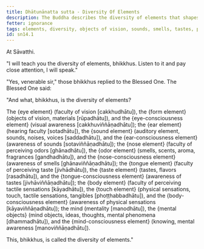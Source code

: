 ```yaml
---
title: Dhātunānatta sutta - Diversity Of Elements
description: The Buddha describes the diversity of elements that shapes one's experience.
fetter: ignorance
tags: elements, diversity, objects of vision, sounds, smells, tastes, physical sensations, mental objects, form element, sound element, odor element, taste element, touch element, sn, sn12-21, sn14, six sense bases
id: sn14.1
---
```


At Sāvatthi.

"I will teach you the diversity of elements, bhikkhus. Listen to it and pay close attention, I will speak."

"Yes, venerable sir," those bhikkhus replied to the Blessed One. The Blessed One said:

"And what, bhikkhus, is the diversity of elements?

The \{eye element} (faculty of vision [cakkhudhātu]), the \{form element} (objects of vision, materials [rūpadhātu]), and the \{eye-consciousness element} (visual awareness [cakkhuviññāṇadhātu]);
the \{ear element} (hearing faculty [sotadhātu]), the \{sound element} (auditory element, sounds, noises, voices [saddadhātu]), and the \{ear-consciousness element} (awareness of sounds [sotaviññāṇadhātu]);
the \{nose element} (faculty of perceiving odors [ghānadhātu]), the \{odor element} (smells, scents, aroma, fragrances [gandhadhātu]), and the \{nose-consciousness element} (awareness of smells [ghānaviññāṇadhātu]);
the \{tongue element} (faculty of perceiving taste [jivhādhātu]), the \{taste element} (tastes, flavors [rasadhātu]), and the \{tongue-consciousness element} (awareness of tastes [jivhāviññāṇadhātu]);
the \{body element} (faculty of perceiving tactile sensations [kāyadhātu]), the \{touch element} (physical sensations, touch, tactile sensations, tangibles [phoṭṭhabbadhātu]), and the \{body-consciousness element} (awareness of physical sensations [kāyaviññāṇadhātu]);
the mind (mentality [manodhātu]), the \{mental objects} (mind objects, ideas, thoughts, mental phenomena [dhammadhātu]), and the \{mind-consciousness element} (knowing, mental awareness [manoviññāṇadhātu]).

This, bhikkhus, is called the diversity of elements."